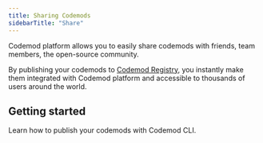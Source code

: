```yaml
---
title: Sharing Codemods
sidebarTitle: "Share"
---
```


Codemod platform allows you to easily share codemods with friends, team members, the open-source community.

By publishing your codemods to [Codemod Registry](/codemod-registry/introduction), you instantly make them integrated with Codemod platform and accessible to thousands of users around the world.

## Getting started

<CardGroup cols={2}>
  <Card title="Publishing with Codemod CLI" icon="terminal" href="/building-codemods/codemod-studio">
    Learn how to publish your codemods with Codemod CLI.
  </Card>
</CardGroup>
